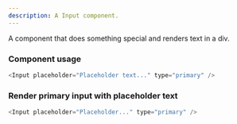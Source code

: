 ```yaml
---
description: A Input component.
---
```



A component that does something special and renders text in a div.

### Component usage

```js
<Input placeholder="Placeholder text..." type="primary" />
```

### Render primary input with placeholder text

```js live
<Input placeholder="Placeholder..." type="primary" />
```
